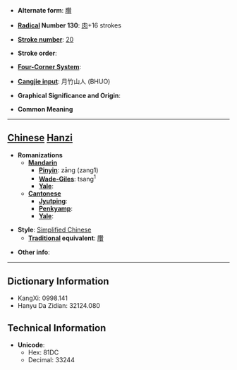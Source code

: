 * '''Alternate form''': [[臢]]

* '''[[Wiktionary:Chinese radical index| Radical]] Number 130''': [[Wiktionary:Chinese radical index 肉|肉]]+16 strokes

* '''[[Wiktionary:Chinese total strokes index|Stroke number]]''': [[Wiktionary:Chinese total strokes index 20|20]]

* '''Stroke order''': 

* '''[[Wiktionary:Chinese four corner index|Four-Corner System]]''': 

* '''[[Wiktionary:Chinese Cangjie index|Cangjie input]]''': 月竹山人 (BHUO)

* '''Graphical Significance and Origin''': 

* '''Common Meaning'''

----

== [[Chinese]] [[Hanzi]] ==

* '''Romanizations'''
** '''[[Mandarin]]'''
*** '''[[Pinyin]]''': zāng (zang1)
*** '''[[Wade-Giles]]''': tsang<sup>1</sup>
*** '''[[Yale]]''': 
** '''[[Cantonese]]'''
*** '''[[Jyutping]]''':
*** '''[[Penkyamp]]''': 
*** '''[[Yale]]''': 

* '''Style''': [[Simplified Chinese]] 
** '''[[Traditional Chinese|Traditional]] equivalent''': [[臢]]

* '''Other info''': 

----

== Dictionary Information ==

* KangXi: 0998.141
* Hanyu Da Zidian: 32124.080

== Technical Information ==

* '''Unicode''':
** Hex: 81DC
** Decimal: 33244